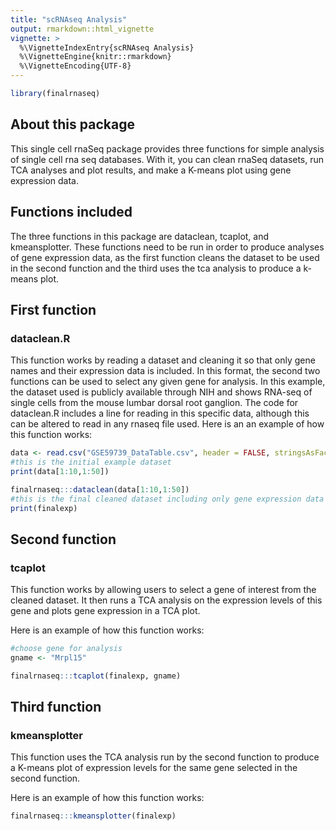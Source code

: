 ```yaml
---
title: "scRNAseq Analysis"
output: rmarkdown::html_vignette
vignette: >
  %\VignetteIndexEntry{scRNAseq Analysis}
  %\VignetteEngine{knitr::rmarkdown}
  %\VignetteEncoding{UTF-8}
---
```

```r
library(finalrnaseq)
```

## About this package

This single cell rnaSeq package provides three functions for simple analysis of single cell rna seq databases. With it, you can clean rnaSeq datasets, run TCA analyses and plot results, and make a K-means plot using gene expression data.


## Functions included

The three functions in this package are dataclean, tcaplot, and kmeansplotter. These functions need to be run in order to produce analyses of gene expression data, as the first function cleans the dataset to be used in the second function and the third uses the tca analysis to produce a k-means plot.


## First function

### dataclean.R

This function works by reading a dataset and cleaning it so that only gene names and their expression data is included. In this format, the second two functions can be used to select any given gene for analysis. In this example, the dataset used is publicly available through NIH and shows RNA-seq of single cells from the mouse lumbar dorsal root ganglion. The code for dataclean.R includes a line for reading in this specific data, although this can be altered to read in any rnaseq file used. 
Here is an an example of how this function works:
```r
data <- read.csv("GSE59739_DataTable.csv", header = FALSE, stringsAsFactors = FALSE)
#this is the initial example dataset
print(data[1:10,1:50])

finalrnaseq:::dataclean(data[1:10,1:50])
#this is the final cleaned dataset including only gene expression data
print(finalexp)

```

## Second function

### tcaplot

This function works by allowing users to select a gene of interest from the cleaned dataset. It then runs a TCA analysis on the expression levels of this gene and plots gene expression in a TCA plot.

Here is an example of how this function works:
```r
#choose gene for analysis
gname <- "Mrpl15"

finalrnaseq:::tcaplot(finalexp, gname)

```

## Third function

### kmeansplotter

This function uses the TCA analysis run by the second function to produce a K-means plot of expression levels for the same gene selected in the second function.

Here is an example of how this function works:
```r
finalrnaseq:::kmeansplotter(finalexp)

```

